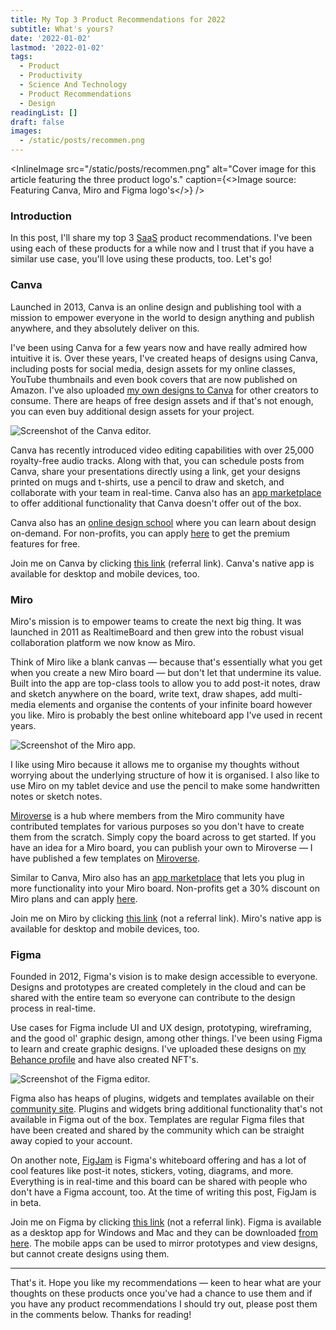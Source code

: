 ```yaml
---
title: My Top 3 Product Recommendations for 2022
subtitle: What's yours?
date: '2022-01-02'
lastmod: '2022-01-02'
tags:
  - Product
  - Productivity
  - Science And Technology
  - Product Recommendations
  - Design
readingList: []
draft: false
images:
  - /static/posts/recommen.png
---
```


<InlineImage
  src="/static/posts/recommen.png"
  alt="Cover image for this article featuring the three product logo's."
  caption={<>Image source: Featuring Canva, Miro and Figma logo's</>}
/>

### Introduction

In this post, I'll share my top 3 [SaaS](https://en.wikipedia.org/wiki/Software_as_a_service) product recommendations. I've been using each of these products for a while now and I trust that if you have a similar use case, you'll love using these products, too. Let's go!

### Canva

Launched in 2013, Canva is an online design and publishing tool with a mission to empower everyone in the world to design anything and publish anywhere, and they absolutely deliver on this.

I've been using Canva for a few years now and have really admired how intuitive it is. Over these years, I've created heaps of designs using Canva, including posts for social media, design assets for my online classes, YouTube thumbnails and even book covers that are now published on Amazon. I've also uploaded [my own designs to Canva](https://www.canva.com/p/clydedsouza/) for other creators to consume. There are heaps of free design assets and if that's not enough, you can even buy additional design assets for your project.

![Screenshot of the Canva editor.](/static/posts/1_0qXcUKATzoXUJB9AJ7zsZw.png)

Canva has recently introduced video editing capabilities with over 25,000 royalty-free audio tracks. Along with that, you can schedule posts from Canva, share your presentations directly using a link, get your designs printed on mugs and t-shirts, use a pencil to draw and sketch, and collaborate with your team in real-time. Canva also has an [app marketplace](https://www.canva.com/apps) to offer additional functionality that Canva doesn't offer out of the box.

Canva also has an [online design school](https://designschool.canva.com/courses/) where you can learn about design on-demand. For non-profits, you can apply [here](https://www.canva.com/canva-for-nonprofits/) to get the premium features for free.

Join me on Canva by clicking [this link](https://www.canva.com/join/goldfish-dices-knapsack) (referral link). Canva's native app is available for desktop and mobile devices, too.

### Miro

Miro's mission is to empower teams to create the next big thing. It was launched in 2011 as RealtimeBoard and then grew into the robust visual collaboration platform we now know as Miro.

Think of Miro like a blank canvas — because that's essentially what you get when you create a new Miro board — but don't let that undermine its value. Built into the app are top-class tools to allow you to add post-it notes, draw and sketch anywhere on the board, write text, draw shapes, add multi-media elements and organise the contents of your infinite board however you like. Miro is probably the best online whiteboard app I've used in recent years.

![Screenshot of the Miro app.](/static/posts/1_H8usTklBpmehc0FPqE0IZQ.png)

I like using Miro because it allows me to organise my thoughts without worrying about the underlying structure of how it is organised. I also like to use Miro on my tablet device and use the pencil to make some handwritten notes or sketch notes.

[Miroverse](https://miro.com/miroverse/) is a hub where members from the Miro community have contributed templates for various purposes so you don't have to create them from the scratch. Simply copy the board across to get started. If you have an idea for a Miro board, you can publish your own to Miroverse — I have published a few templates on [Miroverse](https://miro.com/miroverse/profile/clyde-dsouza/).

Similar to Canva, Miro also has an [app marketplace](https://miro.com/marketplace/) that lets you plug in more functionality into your Miro board. Non-profits get a 30% discount on Miro plans and can apply [here](https://miro.com/npo/).

Join me on Miro by clicking [this link](https://miro.com/) (not a referral link). Miro's native app is available for desktop and mobile devices, too.

### Figma

Founded in 2012, Figma's vision is to make design accessible to everyone. Designs and prototypes are created completely in the cloud and can be shared with the entire team so everyone can contribute to the design process in real-time.

Use cases for Figma include UI and UX design, prototyping, wireframing, and the good ol' graphic design, among other things. I've been using Figma to learn and create graphic designs. I've uploaded these designs on [my Behance profile](https://www.behance.net/clydedz) and have also created NFT's.

![Screenshot of the Figma editor.](/static/posts/1_mgGd9ZU8L5tNWraGW1InYg.png)

Figma also has heaps of plugins, widgets and templates available on their [community site](https://www.figma.com/community/). Plugins and widgets bring additional functionality that's not available in Figma out of the box. Templates are regular Figma files that have been created and shared by the community which can be straight away copied to your account.

On another note, [FigJam](https://www.figma.com/figjam/) is Figma's whiteboard offering and has a lot of cool features like post-it notes, stickers, voting, diagrams, and more. Everything is in real-time and this board can be shared with people who don't have a Figma account, too. At the time of writing this post, FigJam is in beta.

Join me on Figma by clicking [this link](https://www.figma.com/) (not a referral link). Figma is available as a desktop app for Windows and Mac and they can be downloaded [from here](https://www.figma.com/downloads/). The mobile apps can be used to mirror prototypes and view designs, but cannot create designs using them.

<hr />

That's it. Hope you like my recommendations — keen to hear what are your thoughts on these products once you've had a chance to use them and if you have any product recommendations I should try out, please post them in the comments below. Thanks for reading!
